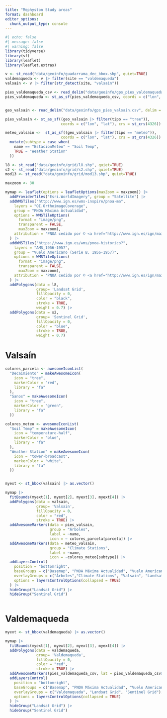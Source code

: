 ```yaml
---
title: "Mephyston Study areas"
format: dashboard
editor_options: 
  chunk_output_type: console
---
```



```r
#| echo: false
#| message: false
#| warning: false
library(tidyverse)
library(sf)
library(leaflet)
library(leaflet.extras)
```

```r
v <- st_read("data/geoinfo/guadarrama_dec_bbox.shp", quiet=TRUE)
valdemaqueda <- v |> filter(site == "valdemaqueda")
valsain <- v |> filter(str_detect(site, "valsain"))

pies_valdemaqueda_csv <- read_delim("data/geoinfo/gps_pies_valdemaqueda_decaimiento.csv", delim = ";")
pies_valdemaqueda <- st_as_sf(pies_valdemaqueda_csv, coords = c("lon", "lat"))


geo_valsain <- read_delim("data/geoinfo/gps_pies_valsain.csv", delim = ";")

pies_valsain <- st_as_sf((geo_valsain |> filter(tipo == "tree")), 
                         coords = c("lon", "lat"), crs = st_crs(4326))

meteo_valsain <-  st_as_sf((geo_valsain |> filter(tipo == "meteo")), 
                         coords = c("lon", "lat"), crs = st_crs(4326)) |> 
  mutate(subtype = case_when(
    name == "EstacionMeteo" ~ "Soil Temp", 
    TRUE ~ "Weather Station"
  ))
```

```r
l8 <- st_read("data/geoinfo/grid/l8.shp", quiet=TRUE)
s2 <- st_read("data/geoinfo/grid/s2.shp", quiet=TRUE)
mod13 <- st_read("data/geoinfo/grid/mod13.shp", quiet=TRUE)
```


```r
maxzoom <- 30

mymap <- leaflet(options = leafletOptions(maxZoom = maxzoom)) |>
  addProviderTiles("Esri.WorldImagery", group = "Satellite") |> 
  addWMSTiles("http://www.ign.es/wms-inspire/pnoa-ma",
    layers = "OI.OrthoimageCoverage",
    group = "PNOA Máxima Actualidad",
    options = WMSTileOptions(
      format = "image/png", 
      transparent = FALSE,
      maxZoom = maxzoom),
    attribution = 'PNOA cedido por © <a href="http://www.ign.es/ign/main/index.do" target="_blank">Instituto Geográfico Nacional de España</a>'
  ) |> 
  addWMSTiles("https://www.ign.es/wms/pnoa-historico?",
    layers = "AMS_1956-1957",
    group = "Vuelo Americano (Serie B, 1956-1957)",
    options = WMSTileOptions(
      format = "image/png", 
      transparent = FALSE,
      maxZoom = maxzoom),
    attribution = 'PNOA cedido por © <a href="http://www.ign.es/ign/main/index.do" target="_blank">Instituto Geográfico Nacional de España</a>'
  ) |> 
  addPolygons(data = l8,
              group= 'Landsat Grid',
              fillOpacity = 0, 
              color = "black",
              stroke = TRUE,
              weight = 0.7) |> 
  addPolygons(data = s2,
              group= 'Sentinel Grid',
              fillOpacity = 0, 
              color = "blue",
              stroke = TRUE,
              weight = 0.7) 
```



# Valsaín

```r

colores_parcela <- awesomeIconList(
  "Decaimiento" = makeAwesomeIcon(
    icon = "tree",
    markerColor = "red",
    library = "fa"
  ),
  "Sanos" = makeAwesomeIcon(
    icon = "tree",
    markerColor = "green",
    library = "fa"
  ))

colores_meteo <- awesomeIconList(
  "Soil Temp" = makeAwesomeIcon(
    icon = "temperature-half",
    markerColor = "blue",
    library = "fa"
  ),
  "Weather Station" = makeAwesomeIcon(
    icon = "tower-broadcast",
    markerColor = "white",
    library = "fa"
  ))


myext <- st_bbox(valsain) |> as.vector()

mymap |> 
  fitBounds(myext[1], myext[2], myext[3], myext[4]) |> 
  addPolygons(data = valsain,
              group= 'Valsain',
              fillOpacity = 0, 
              color = "red",
              stroke = TRUE) |> 
  addAwesomeMarkers(data = pies_valsain, 
                    group = "Árboles",
                    label = ~name, 
                    icon = ~ colores_parcela[parcela]) |> 
  addAwesomeMarkers(data = meteo_valsain, 
                    group = "Climate Stations",
                    label = ~name, 
                    icon = ~colores_meteo[subtype]) |> 
  addLayersControl(
    position = "bottomright",
    baseGroups = c("Basemap", "PNOA Máxima Actualidad", "Vuelo Americano (Serie B, 1956-1957)"),
    overlayGroups = c("Árboles","Climate Stations", "Valsain", "Landsat Grid", "Sentinel Grid"), 
    options = layersControlOptions(collapsed = TRUE)
  ) |> 
  hideGroup("Landsat Grid") |> 
  hideGroup("Sentinel Grid")
  
```


# Valdemaqueda
```r
myext <- st_bbox(valdemaqueda) |> as.vector()

mymap |> 
  fitBounds(myext[1], myext[2], myext[3], myext[4]) |> 
  addPolygons(data = valdemaqueda,
              group= 'Valdemaqueda',
              fillOpacity = 0, 
              color = "red",
              stroke = TRUE) |>
  addAwesomeMarkers(pies_valdemaqueda_csv, lat = pies_valdemaqueda_csv$lat, lng = pies_valdemaqueda_csv$lon) |> 
  addLayersControl(
    position = "bottomright",
    baseGroups = c("Basemap", "PNOA Máxima Actualidad", "Vuelo Americano (Serie B, 1956-1957)"),
    overlayGroups = c("Valdemaqueda", "Landsat Grid", "Sentinel Grid"), 
    options = layersControlOptions(collapsed = TRUE)
  ) |> 
  hideGroup("Landsat Grid") |> 
  hideGroup("Sentinel Grid")
  
```




